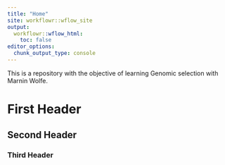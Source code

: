 ```yaml
---
title: "Home"
site: workflowr::wflow_site
output:
  workflowr::wflow_html:
    toc: false
editor_options:
  chunk_output_type: console
---
```



This is a repository with the objective of learning Genomic selection with Marnin Wolfe.

# First Header

## Second Header

### Third Header




